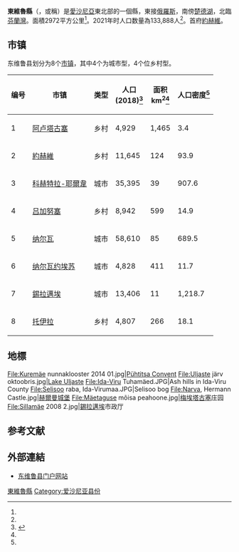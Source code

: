 {{Infobox settlement
| name                    = 東維魯縣
| native_name             = Ida-Viru maakond / Ida-Virumaa
| native_name_lang        = et
| settlement_type         = [[愛沙尼亞行政區劃|县份]]
| image_skyline           = Narva castle 2008.JPG
| image_caption           = 纳尔瓦城堡
| image_flag              = Ida-Virumaa_lipp.svg
| flag_size               = 125px
| image_shield            = Ida-Virumaa vapp.svg
| shield_size             = 75px
| image_map               = Ida-Viru County in Estonia.svg
| map_caption             = 東維魯縣在爱沙尼亚的位置
| subdivision_type        = [[世界政區索引|国家]]
| subdivision_name        = [[爱沙尼亚|爱沙尼亚]]
| seat_type               = 首府
| seat                    = [[約赫維|約赫維]]
| leader_title            = 
| leader_name             = 
| area_total_km2          = 2971.55
| area_footnotes          = <ref name="haldus"/>
| population_total        = 133,888
| population_as_of        = 2021年
| population_footnotes    = <ref name="demog"/>
| population_rank         = 
| population_density_km2  = auto
| demographics_type1      = 
| demographics1_footnotes =
| demographics1_title1    = 
| demographics1_info1     = 
| demographics1_title2    = 
| demographics1_info2     = 
| demographics1_title3    = 
| demographics1_info3     = 
| demographics1_title4    = 
| demographics1_info4     =
| registration_plate      = I
| iso_code                = EE-44
| website                 = 
| footnotes               = 
}}
'''東維魯縣'''（{{lang-et|Ida-Viru maakond}}，或稱{{lang|et|Ida-Virumaa}}）是[[愛沙尼亞|愛沙尼亞]]東北部的一個縣，東接[[俄羅斯|俄羅斯]]，南傍[[楚德湖|楚德湖]]，北臨[[芬蘭灣|芬蘭灣]]。面積2972平方公里<ref name="haldus"/>。2021年时人口数量為133,888人<ref name="demog"/>。首府[[約赫維|約赫維]]。

== 市镇 ==
{{Stack|[[File:Ida-Viru_municipalities_2017.png|thumb]]}}
东维鲁县划分为8个[[爱沙尼亚市镇|市镇]]，其中4个为城市型，4个位乡村型。
{| class="wikitable sortable"
|-
! 编号 !! 市镇 !! 类型 !! 人口<br/>(2018)<ref name=population>{{cite web|title=Elanike demograafiline jaotus maakonniti|url=http://f.ell.ee/failid/kodukas/rahvastik/2018-01-01_rahvastik_netti_.htm|publisher=Kohaliku omavalitsuse portaal|access-date=2018-04-02|archive-url=https://web.archive.org/web/20190302200029/http://f.ell.ee/failid/kodukas/rahvastik/2018-01-01_rahvastik_netti_.htm|archive-date=2019-03-02}}</ref>!! 面积<br/>km<sup>2</sup><ref name=population/> !! 人口密度<ref name=population/>
|-
|1 || [[阿卢塔古塞|阿卢塔古塞]] || 乡村 || 4,929 || 1,465 || 3.4
|-
|2 || [[約赫維_(市鎮)|約赫維]] || 乡村 || 11,645 || 124 || 93.9
|-
|3 || [[科赫特拉-耶爾韋|科赫特拉-耶爾韋]] || 城市 || 35,395 || 39 || 907.6
|-
|4 || [[吕加努塞_(市镇)|吕加努塞]] || 乡村 || 8,942 || 599 || 14.9
|-
|5 || [[纳尔瓦|纳尔瓦]] || 城市 || 58,610 || 85 || 689.5
|-
|6 || [[纳尔瓦约埃苏_(市镇)|纳尔瓦约埃苏]] || 城市 || 4,828 || 411 || 11.7
|-
|7 || [[錫拉邁埃|錫拉邁埃]] || 城市 || 13,406 || 11 || 1,218.7
|-
|8 || [[托伊拉_(市镇)|托伊拉]] || 乡村 || 4,807 || 266 || 18.1
|}

==地標==
<gallery>
File:Kuremäe nunnaklooster 2014 01.jpg|[[Pühtitsa_Convent|Pühtitsa Convent]]
File:Uljaste järv oktoobris.jpg|[[Lake_Uljaste|Lake Uljaste]]
File:Ida-Viru Tuhamäed.JPG|Ash hills in Ida-Viru County
File:Selisoo raba, Ida-Virumaa.JPG|Selisoo bog
File:Narva, Hermann Castle.jpg|[[赫爾曼城堡|赫爾曼城堡]]
File:Mäetaguse mõisa peahoone.jpg|[[梅埃塔古塞|梅埃塔古塞]]庄园
File:Sillamäe 2008 2.jpg|[[錫拉邁埃|錫拉邁埃]]市政厅
</gallery>

== 参考文献 ==
{{Reflist|30em|refs=
<ref name="demog">{{cite web | url = https://www.elvl.ee/elanike-arv | title = Elanike demograafiline jaotus KOV-de kaupa | language = et | publisher = Eesti Linnade ja Valdade Liit | date = 2021-01-06 | accessdate = 2021-04-10 | archive-date = 2020-12-05 | archive-url = https://web.archive.org/web/20201205023600/https://www.elvl.ee/elanike-arv | dead-url = no }}</ref>

<ref name="haldus">{{cite web | url = https://haldusreform.fin.ee/static/sites/3/2018/02/ulevaade_omavalitsused_2018.xlsx | title = Ühinenud ja kõikide omavalitsuste ülevaade (sh KOV kontaktandmed ja omavalitsusjuhid) | format = xlsx | language = et | publisher = haldusreform.fin.ee | date = 2018-03 | accessdate = 2021-04-10 | archive-date = 2018-04-02 | archive-url = https://web.archive.org/web/20180402225522/https://haldusreform.fin.ee/static/sites/3/2018/02/ulevaade_omavalitsused_2018.xlsx | dead-url = no }}</ref>
}}

==外部連結==
{{commons category|Ida-Viru County}}
* [http://www.ivmv.ee/ 东维鲁县门户网站] {{Wayback|url=http://www.ivmv.ee/ |date=20050504231728 }} {{et icon}}

{{愛沙尼亞縣份}}

[[Category:東維魯縣|]]
[[Category:爱沙尼亚县份|Category:爱沙尼亚县份]]